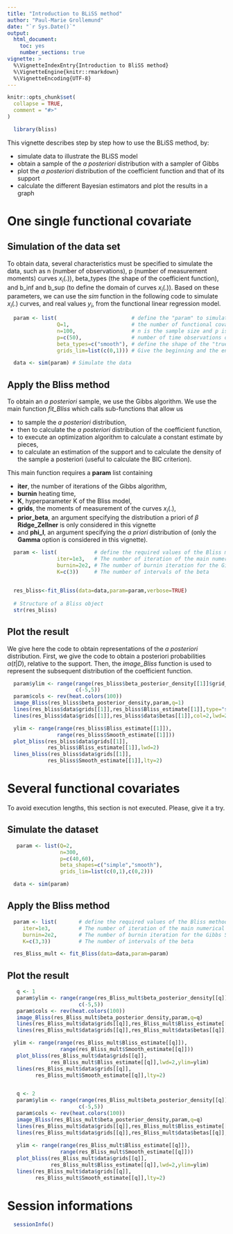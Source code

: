 ---
title: "Introduction to BLiSS method"
author: "Paul-Marie Grollemund"
date: "`r Sys.Date()`"
output:
  html_document:
    toc: yes
    number_sections: true
vignette: >
  %\VignetteIndexEntry{Introduction to BliSS method}
  %\VignetteEngine{knitr::rmarkdown}
  %\VignetteEncoding{UTF-8}
---

```{r setup, include = FALSE}
knitr::opts_chunk$set(
  collapse = TRUE,
  comment = "#>"
)
```

```{r,echo=TRUE,message=FALSE, warning=FALSE}
  library(bliss)
```

This vignette describes step by step how to use the BLiSS method, by:

* simulate data to illustrate the BLiSS model
* obtain a sample of the *a posteriori* distribution with a sampler of Gibbs
* plot the *a posteriori* distribution of the coefficient function and that of its support
* calculate the different Bayesian estimators and plot the results in a graph

# One single functional covariate

## Simulation of the data set

To obtain data, several characteristics must be specified to simulate the data, such as n (number of observations), p (number of measurement moments) curves $x_{i}(.)$), beta$\_$types (the shape of the coefficient function), and b$\_$inf and b$\_$sup (to define the domain of curves $x_{i}(.)$). Based on these parameters, we can use the *sim* function in the following code to simulate $x_{i}(.)$ curves, and real values $y_{i}$, from the functional linear regression model.


```{r ,eval=TRUE,include = TRUE}
  param <- list(                        # define the "param" to simulate data
                Q=1,                    # the number of functional covariate
                n=100,                  # n is the sample size and p is the
                p=c(50),                # number of time observations of the curves
                beta_types=c("smooth"), # define the shape of the "true" coefficient function
                grids_lim=list(c(0,1))) # Give the beginning and the end of the observation's domain of the functions.

  data <- sim(param) # Simulate the data
```

## Apply the Bliss method

To obtain an *a posteriori* sample, we use the Gibbs algorithm. We use the main function *fit$\_$Bliss* which calls sub-functions that allow us

* to sample the *a posteriori* distribution, 
* then to calculate the *a posteriori* distribution of the coefficient function, 
* to execute an optimization algorithm to calculate a constant estimate by pieces, 
* to calculate an estimation of the support and to calculate the density of the sample a posteriori (useful to calculate the BIC criterion). 

This main function requires a **param** list containing

* **iter**, the number of iterations of the Gibbs algorithm, 
* **burnin** heating time, 
* **K**, hyperparameter K of the Bliss model,
* **grids**, the moments of measurement of the curves $x_{i}(.)$, 
* **prior$\_$beta**, an argument specifying the distribution a priori of $\beta$ **Ridge$\_$Zellner** is only considered in this vignette
* and **phi$\_$l**, an argument specifying the *a priori* distribution of (only the **Gamma** option is considered in this vignette).

```{r ,eval=TRUE, include = TRUE}
  param <- list(            # define the required values of the Bliss method.
                iter=1e3,   # The number of iteration of the main numerical algorithm of Bliss.
                burnin=2e2, # The number of burnin iteration for the Gibbs Sampler
                K=c(3))     # The number of intervals of the beta

   
  res_bliss<-fit_Bliss(data=data,param=param,verbose=TRUE)
  
  # Structure of a Bliss object
  str(res_bliss)
```

## Plot the result

We give here the code to obtain representations of the *a posteriori* distribution. First, we give the code to obtain a posteriori probabilities $\alpha(t|D)$, relative to the support. Then, the *image$\_$Bliss* function is used to represent the subsequent distribution of the coefficient function.

```{r ,eval=TRUE, include = TRUE,fig.height=5,fig.width=7}
  param$ylim <- range(range(res_bliss$beta_posterior_density[[1]]$grid_beta_t),
                      c(-5,5))
  param$cols <- rev(heat.colors(100))
  image_Bliss(res_bliss$beta_posterior_density,param,q=1)
  lines(res_bliss$data$grids[[1]],res_bliss$Bliss_estimate[[1]],type="s",lwd=2)
  lines(res_bliss$data$grids[[1]],res_bliss$data$betas[[1]],col=2,lwd=2,type="s")
```


```{r ,eval=TRUE, include = TRUE,fig.height=5,fig.width=7}
  ylim <- range(range(res_bliss$Bliss_estimate[[1]]),
                range(res_bliss$Smooth_estimate[[1]]))
  plot_bliss(res_bliss$data$grids[[1]],
             res_bliss$Bliss_estimate[[1]],lwd=2)
  lines_bliss(res_bliss$data$grids[[1]],
             res_bliss$Smooth_estimate[[1]],lty=2)
```

# Several functional covariates

To avoid execution lengths, this section is not executed. Please, give it a try.

## Simulate the dataset

```{r ,eval=FALSE, include = TRUE}
   param <- list(Q=2,
                 n=300,
                 p=c(40,60),
                 beta_shapes=c("simple","smooth"),
                 grids_lim=list(c(0,1),c(0,2)))

  data <- sim(param)
```

## Apply the Bliss method
```{r ,eval=FALSE, include = TRUE}
  param <- list(       # define the required values of the Bliss method.
     iter=1e3,         # The number of iteration of the main numerical algorithm of Bliss.
     burnin=2e2,       # The number of burnin iteration for the Gibbs Sampler
     K=c(3,3))         # The number of intervals of the beta

  res_Bliss_mult <- fit_Bliss(data=data,param=param)
```

## Plot the result
```{r ,eval=FALSE, include = TRUE,fig.height=5,fig.width=7}
   q <- 1
   param$ylim <- range(range(res_Bliss_mult$beta_posterior_density[[q]]$grid_beta_t),
                       c(-5,5))
   param$cols <- rev(heat.colors(100))
   image_Bliss(res_Bliss_mult$beta_posterior_density,param,q=q)
   lines(res_Bliss_mult$data$grids[[q]],res_Bliss_mult$Bliss_estimate[[q]],type="s",lwd=2)
   lines(res_Bliss_mult$data$grids[[q]],res_Bliss_mult$data$betas[[q]],col=2,lwd=2,type="s")

  ylim <- range(range(res_Bliss_mult$Bliss_estimate[[q]]),
                 range(res_Bliss_mult$Smooth_estimate[[q]]))
   plot_bliss(res_Bliss_mult$data$grids[[q]],
              res_Bliss_mult$Bliss_estimate[[q]],lwd=2,ylim=ylim)
   lines(res_Bliss_mult$data$grids[[q]],
         res_Bliss_mult$Smooth_estimate[[q]],lty=2)


   q <- 2
   param$ylim <- range(range(res_Bliss_mult$beta_posterior_density[[q]]$grid_beta_t),
                       c(-5,5))
   param$cols <- rev(heat.colors(100))
   image_Bliss(res_Bliss_mult$beta_posterior_density,param,q=q)
   lines(res_Bliss_mult$data$grids[[q]],res_Bliss_mult$Bliss_estimate[[q]],type="s",lwd=2)
   lines(res_Bliss_mult$data$grids[[q]],res_Bliss_mult$data$betas[[q]],col=2,lwd=2,type="l")
   
   ylim <- range(range(res_Bliss_mult$Bliss_estimate[[q]]),
                 range(res_Bliss_mult$Smooth_estimate[[q]]))
   plot_bliss(res_Bliss_mult$data$grids[[q]],
              res_Bliss_mult$Bliss_estimate[[q]],lwd=2,ylim=ylim)
   lines(res_Bliss_mult$data$grids[[q]],
         res_Bliss_mult$Smooth_estimate[[q]],lty=2)
```

# Session informations
```{r session,echo=FALSE,message=FALSE, warning=FALSE}
  sessionInfo()
```
















